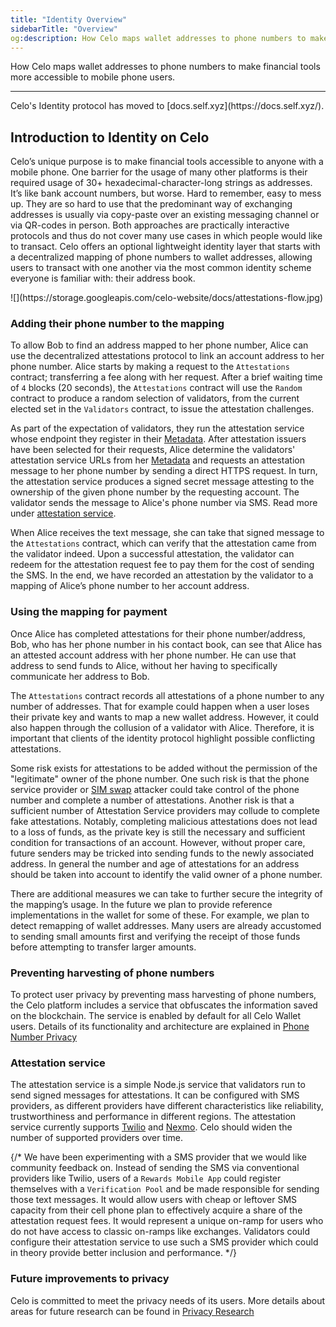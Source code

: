 ```yaml
---
title: "Identity Overview"
sidebarTitle: "Overview"
og:description: How Celo maps wallet addresses to phone numbers to make financial tools more accessible to mobile phone users.
---
```


How Celo maps wallet addresses to phone numbers to make financial tools more accessible to mobile phone users.

---

<Note>
Celo's Identity protocol has moved to [docs.self.xyz](https://docs.self.xyz/).
</Note>

## Introduction to Identity on Celo

Celo’s unique purpose is to make financial tools accessible to anyone with a mobile phone. One barrier for the usage of many other platforms is their required usage of 30+ hexadecimal-character-long strings as addresses. It’s like bank account numbers, but worse. Hard to remember, easy to mess up. They are so hard to use that the predominant way of exchanging addresses is usually via copy-paste over an existing messaging channel or via QR-codes in person. Both approaches are practically interactive protocols and thus do not cover many use cases in which people would like to transact. Celo offers an optional lightweight identity layer that starts with a decentralized mapping of phone numbers to wallet addresses, allowing users to transact with one another via the most common identity scheme everyone is familiar with: their address book.

<Frame>
![](https://storage.googleapis.com/celo-website/docs/attestations-flow.jpg)
</Frame>

### Adding their phone number to the mapping

To allow Bob to find an address mapped to her phone number, Alice can use the decentralized attestations protocol to link an account address to her phone number. Alice starts by making a request to the `Attestations` contract; transferring a fee along with her request. After a brief waiting time of `4` blocks (20 seconds), the `Attestations` contract will use the `Random` contract to produce a random selection of validators, from the current elected set in the `Validators` contract, to issue the attestation challenges.

As part of the expectation of validators, they run the attestation service whose endpoint they register in their [Metadata](/legacy/protocol/identity/metadata). After attestation issuers have been selected for their requests, Alice determine the validators' attestation service URLs from her [Metadata](/legacy/protocol/identity/metadata) and requests an attestation message to her phone number by sending a direct HTTPS request. In turn, the attestation service produces a signed secret message attesting to the ownership of the given phone number by the requesting account. The validator sends the message to Alice's phone number via SMS. Read more under [attestation service](#attestation-service).

When Alice receives the text message, she can take that signed message to the `Attestations` contract, which can verify that the attestation came from the validator indeed. Upon a successful attestation, the validator can redeem for the attestation request fee to pay them for the cost of sending the SMS. In the end, we have recorded an attestation by the validator to a mapping of Alice’s phone number to her account address.

### Using the mapping for payment

Once Alice has completed attestations for their phone number/address, Bob, who has her phone number in his contact book, can see that Alice has an attested account address with her phone number. He can use that address to send funds to Alice, without her having to specifically communicate her address to Bob.

The `Attestations` contract records all attestations of a phone number to any number of addresses. That for example could happen when a user loses their private key and wants to map a new wallet address. However, it could also happen through the collusion of a validator with Alice. Therefore, it is important that clients of the identity protocol highlight possible conflicting attestations.

Some risk exists for attestations to be added without the permission of the "legitimate" owner of the phone number. One such risk is that the phone service provider or [SIM swap](https://wikipedia.org/wiki/SIM_swap_scam) attacker could take control of the phone number and complete a number of attestations. Another risk is that a sufficient number of Attestation Service providers may collude to complete fake attestations. Notably, completing malicious attestations does not lead to a loss of funds, as the private key is still the necessary and sufficient condition for transactions of an account. However, without proper care, future senders may be tricked into sending funds to the newly associated address. In general the number and age of attestations for an address should be taken into account to identify the valid owner of a phone number.

There are additional measures we can take to further secure the integrity of the mapping’s usage. In the future we plan to provide reference implementations in the wallet for some of these. For example, we plan to detect remapping of wallet addresses. Many users are already accustomed to sending small amounts first and verifying the receipt of those funds before attempting to transfer larger amounts.

### Preventing harvesting of phone numbers

To protect user privacy by preventing mass harvesting of phone numbers, the Celo platform includes a service that obfuscates the information saved on the blockchain. The service is enabled by default for all Celo Wallet users. Details of its functionality and architecture are explained in [Phone Number Privacy](/legacy/protocol/identity/odis-use-case-phone-number-privacy)

### Attestation service

The attestation service is a simple Node.js service that validators run to send signed messages for attestations. It can be configured with SMS providers, as different providers have different characteristics like reliability, trustworthiness and performance in different regions. The attestation service currently supports [Twilio](https://www.twilio.com) and [Nexmo](https://nexmo.com). Celo should widen the number of supported providers over time.


 {/* We have been experimenting with a SMS provider that we would like community feedback on. Instead of sending the SMS via conventional providers like Twilio, users of a `Rewards Mobile App` could register themselves with a `Verification Pool` and be made responsible for sending those text messages. It would allow users with cheap or leftover SMS capacity from their cell phone plan to effectively acquire a share of the attestation request fees. It would represent a unique on-ramp for users who do not have access to classic on-ramps like exchanges. Validators could configure their attestation service to use such a SMS provider which could in theory provide better inclusion and performance. */}

### Future improvements to privacy

Celo is committed to meet the privacy needs of its users. More details about areas for future research can be found in [Privacy Research](/legacy/protocol/identity/privacy-research)
